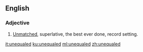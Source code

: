 ==English==

===Adjective===
{{en-adj|-}}

# [[unmatched|Unmatched]], superlative, the best ever done, record setting.

[[it:unequaled]]
[[ku:unequaled]]
[[ml:unequaled]]
[[zh:unequaled]]